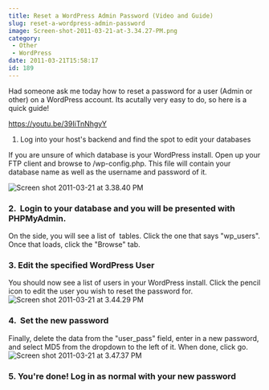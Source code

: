 ```yaml
---
title: Reset a WordPress Admin Password (Video and Guide)
slug: reset-a-wordpress-admin-password
image: Screen-shot-2011-03-21-at-3.34.27-PM.png
category:
 - Other
 - WordPress
date: 2011-03-21T15:58:17
id: 189
---
```


Had someone ask me today how to reset a password for a user (Admin or other) on a WordPress account. Its acutally very easy to do, so here is a quick guide!

https://youtu.be/39IiTnNhgyY

1.  Log into your host's backend and find the spot to edit your databases

If you are unsure of which database is your WordPress install. Open up your FTP client and browse to /wp-config.php. This file will contain your database name as well as the username and password of it.

![](Screen-shot-2011-03-21-at-3.38.40-PM.png "Screen shot 2011-03-21 at 3.38.40 PM")

### 2\.  Login to your database and you will be presented with PHPMyAdmin.

On the side, you will see a list of  tables. Click the one that says "wp\_users". Once that loads, click the "Browse" tab.

### 3\. Edit the specified WordPress User

You should now see a list of users in your WordPress install. Click the pencil icon to edit the user you wish to reset the password for. ![](Screen-shot-2011-03-21-at-3.44.29-PM.png "Screen shot 2011-03-21 at 3.44.29 PM")

### 4\.  Set the new password

Finally, delete the data from the "user\_pass" field, enter in a new password, and select MD5 from the dropdown to the left of it. When done, click go. ![](Screen-shot-2011-03-21-at-3.47.37-PM.png "Screen shot 2011-03-21 at 3.47.37 PM")

### 5\. You're done! Log in as normal with your new password
